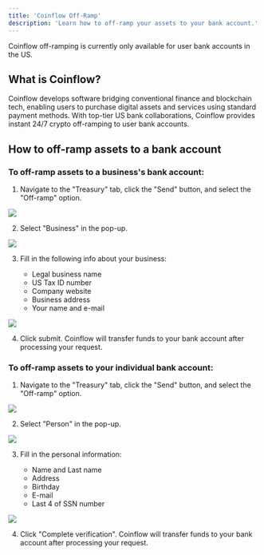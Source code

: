 ```yaml
---
title: 'Coinflow Off-Ramp'
description: 'Learn how to off-ramp your assets to your bank account.'
---
```


<Info>Coinflow off-ramping is currently only available for user bank accounts in the US.</Info>

## What is Coinflow?

Coinflow develops software bridging conventional finance and blockchain tech, enabling users to purchase digital assets and services using standard payment methods. With top-tier US bank collaborations, Coinflow provides instant 24/7 crypto off-ramping to user bank accounts.

## How to off-ramp assets to a bank account

### To off-ramp assets to a business's bank account:

1. Navigate to the "Treasury" tab, click the "Send" button, and select the "Off-ramp" option.

<img src="https://docs.squads.so/~gitbook/image?url=https%3A%2F%2F254049203-files.gitbook.io%2F%7E%2Ffiles%2Fv0%2Fb%2Fgitbook-x-prod.appspot.com%2Fo%2Fspaces%252FdUrslJzNhqr2JDZzXUUz%252Fuploads%252FV89DeKfVBfotIimtPlMR%252FOff-ramp%25201.png%3Falt%3Dmedia%26token%3Dc1dcfcc8-1b8a-4a59-bd86-78f270617c6b&width=768&dpr=2&quality=100&sign=dd65e716&sv=1" />

2. Select "Business" in the pop-up.

<img src="https://docs.squads.so/~gitbook/image?url=https%3A%2F%2F254049203-files.gitbook.io%2F%7E%2Ffiles%2Fv0%2Fb%2Fgitbook-x-prod.appspot.com%2Fo%2Fspaces%252FdUrslJzNhqr2JDZzXUUz%252Fuploads%252FwLftkUc1WQkI67tS4KoI%252FOff-ramp%25202.png%3Falt%3Dmedia%26token%3D40ae9a55-5d22-49bd-ab51-3314c326af99&width=768&dpr=2&quality=100&sign=51cd6a7d&sv=1" />

3. Fill in the following info about your business:

   - Legal business name
   - US Tax ID number
   - Company website
   - Business address
   - Your name and e-mail

<img src="https://docs.squads.so/~gitbook/image?url=https%3A%2F%2F254049203-files.gitbook.io%2F%7E%2Ffiles%2Fv0%2Fb%2Fgitbook-x-prod.appspot.com%2Fo%2Fspaces%252FdUrslJzNhqr2JDZzXUUz%252Fuploads%252FwUrLVbcUzBa4Pf9EapSn%252Foff-ramp%2520business.png%3Falt%3Dmedia%26token%3Dfdd7f1ea-7aae-4def-950d-59aeddf10ce4&width=768&dpr=2&quality=100&sign=8f897063&sv=1" />

4. Click submit. Coinflow will transfer funds to your bank account after processing your request.

### To off-ramp assets to your individual bank account:

1. Navigate to the "Treasury" tab, click the "Send" button, and select the "Off-ramp" option.

<img src="https://docs.squads.so/~gitbook/image?url=https%3A%2F%2F254049203-files.gitbook.io%2F%7E%2Ffiles%2Fv0%2Fb%2Fgitbook-x-prod.appspot.com%2Fo%2Fspaces%252FdUrslJzNhqr2JDZzXUUz%252Fuploads%252F1BNxbI37YAtnDOodikYX%252FOff-ramp%25201.png%3Falt%3Dmedia%26token%3D34ecf300-8f98-4815-9e46-a580a8a43c02&width=768&dpr=2&quality=100&sign=d002dffb&sv=1" />

2. Select "Person" in the pop-up.

<img src="https://docs.squads.so/~gitbook/image?url=https%3A%2F%2F254049203-files.gitbook.io%2F%7E%2Ffiles%2Fv0%2Fb%2Fgitbook-x-prod.appspot.com%2Fo%2Fspaces%252FdUrslJzNhqr2JDZzXUUz%252Fuploads%252FwLftkUc1WQkI67tS4KoI%252FOff-ramp%25202.png%3Falt%3Dmedia%26token%3D40ae9a55-5d22-49bd-ab51-3314c326af99&width=768&dpr=2&quality=100&sign=51cd6a7d&sv=1" />

3. Fill in the personal information:

   - Name and Last name
   - Address
   - Birthday
   - E-mail
   - Last 4 of SSN number

<img src="https://docs.squads.so/~gitbook/image?url=https%3A%2F%2F254049203-files.gitbook.io%2F%7E%2Ffiles%2Fv0%2Fb%2Fgitbook-x-prod.appspot.com%2Fo%2Fspaces%252FdUrslJzNhqr2JDZzXUUz%252Fuploads%252FW7s9tTj8zJxWXLJ9Bp4E%252FOff-ramp%2520personal.png%3Falt%3Dmedia%26token%3Da94a087a-f2d7-47b7-b0e1-478a0535fd7f&width=768&dpr=2&quality=100&sign=a6f6417f&sv=1" />

4.  Click "Complete verification". Coinflow will transfer funds to your bank account after processing your request.
